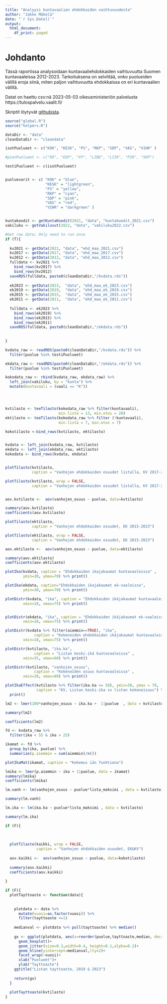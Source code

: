 ```yaml
---
title: "Analyysi kuntavaalien ehdokkaiden vaihtuvuudesta"
author: "Jakke Mäkelä"
date: "`r Sys.Date()`"
output:
  html_document:
    df_print: paged
---
```


# Johdanto

Tässä raportissa analysoidaan kuntavaaliehdokkaiden vaihtuvuutta Suomen kuntavaaleissa 2012-2023. Tarkoituksena on selvittää, onko puolueiden välillä eroja siinä, miten paljon vaihtuvuutta ehdokkaissa on eri kuntavaalien välillä. 

Datat on haettu csv:nä 2023-05-03 oikeusministeriön palvelusta
https://tulospalvelu.vaalit.fi/

Skriptit löytyvät [githubista](https://github.com/JakkeMakela/kuntavaali_ehdokkuudet).

```r
source("global.R")
source("helpers.R")

dataDir <- "data"
cleanDataDir <- "cleandata"

isotPuolueet <- c("KOK", "KESK", "PS", "RKP", "SDP", "VAS", "VIHR" )

#pienPuolueet <- c("KD", "EOP", "FP", "LIBE", "LIIK", "PIR", "SKP")

testiPuolueet <- c(isotPuolueet)


puoluevarit <- c( "KOK" = "blue",
                  "KESK" = "lightgreen",
                  "PS" = "yellow",
                  "RKP" = "cyan",
                  "SDP" = "pink",
                  "VAS" = "red",
                  "VIHR" = "darkgreen" )


kuntakoodit <- getKuntaKoodit(2021, "data", "kuntakoodit_2021.csv")
vakiluku <- getVakiluvut(2022, "data", "vakiluku2022.csv")

```


```r

#Get raw data; Only need to run once
if (T){
  
  kv2021 <- getData(2021, "data", "ehd_maa_2021.csv")
  kv2017 <- getData(2017, "data", "ehd_maa_2017.csv")
  kv2012 <- getData(2012, "data", "ehd_maa_2012.csv") 
  fulldata <- kv2021 %>%
    bind_rows(kv2017) %>%
    bind_rows(kv2012)
  saveRDS(fulldata, paste0(cleanDataDir,"/kvdata.rds"))
  
  ek2023 <- getData(2023,  "data", "ehd_maa_ek_2023.csv")
  ek2019 <- getData(2019,  "data", "ehd_maa_ek_2019.csv")
  ek2015 <- getData(2015,  "data", "ehd_maa_ek_2015.csv")
  ek2011 <- getData(2011,  "data", "ehd_maa_ek_2011.csv")
  
  fulldata <- ek2023 %>%
    bind_rows(ek2019) %>%
    bind_rows(ek2015) %>%
    bind_rows(ek2011) 
  saveRDS(fulldata, paste0(cleanDataDir,"/ekdata.rds"))
  
  
}

```



```r

kvdata_raw <- readRDS(paste0(cleanDataDir,"/kvdata.rds")) %>%
  filter(puolue %in% testiPuolueet) 

ekdata_raw <- readRDS(paste0(cleanDataDir,"/ekdata.rds")) %>%
  filter(puolue %in% testiPuolueet) 

kokodata_raw <- rbind(kvdata_raw, ekdata_raw) %>%
  left_join(vakiluku, by = "kunta") %>% 
  mutate(kuntavaali = (vaali == "K")) 




kvtilasto <- teeTilasto(kokodata_raw %>% filter(kuntavaali), 
                        min.lista = 13, min.otos = 20)
ektilasto <- teeTilasto(kokodata_raw %>% filter (!kuntavaali), 
                        min.lista = 7, min.otos = 7)

kokotilasto <-bind_rows(kvtilasto, ektilasto)


kvdata <- left_join(kvdata_raw, kvtilasto)
ekdata <- left_join(ekdata_raw, ektilasto)
kokodata <- bind_rows(kvdata, ekdata)



```

```r



plotTilasto(kvtilasto, 
            caption = "Vanhojen ehdokkaiden osuudet listalla, KV 2017-2021")

plotTilasto(kvtilasto, wrap = FALSE, 
            caption = "Vanhojen ehdokkaiden osuudet listalla, KV 2017-2021")


aov.kvtilasto <-  aov(vanhojen_osuus ~ puolue, data=kvtilasto)

summary(aov.kvtilasto)
coefficients(aov.kvtilasto)

```


```r

plotTilasto(ektilasto, 
            caption = "Vanhojen ehdokkaiden osuudet, EK 2015-2023")

plotTilasto(ektilasto, wrap = FALSE, 
            caption = "Vanhojen ehdokkaiden osuudet, EK 2015-2023")

aov.ektilasto <-  aov(vanhojen_osuus ~ puolue, data=ektilasto)

summary(aov.ektilasto)
coefficients(aov.ektilasto)

```


```r

plotIka(kvdata, caption = "Ehdokkaiden ikajakaumat kuntavaaleissa" ,
        ymin=30, ymax=70) %>% print()

plotIka(ekdata, caption="Ehdokkaiden ikajakaumat ek-vaaleissa",
        ymin=30, ymax=70) %>% print()

```


```r

plotDistr(kvdata, "ika", caption = "Ehdokkaiden ikäjakaumat kuntavaaleissa" ,
        xmin=18, xmax=75) %>% print()


plotDistr(ekdata, "ika", caption = "Ehdokkaiden ikäjakaumat ek-vaaleissa" ,
        xmin=18, xmax=75) %>% print()

```

```r

plotDistr(kvdata %>% filter(aiemmin==TRUE), "ika",
             caption = "Kokeneiden ehdokkaiden ikäjakaumat kuntavaaleissa" ,
        xmin=18, xmax=75) %>% print()

```


```r

plotDistr(kvtilasto, "ika.ka",
             caption = "Listan keski-ikä kuntavaaleissa" ,
        xmin=35, xmax=60) %>% print()

```



```r
plotDistr(kvtilasto, "vanhojen_osuus",
             caption = "Kokeneiden osuus kuntavaaleissa" ,
        xmin=20, xmax=80) %>% print()
```


```r



plotIkaEffect(kvtilasto %>% filter(ika.ka <= 58), ymin=30, ymax = 70,
              caption = "KV, Listan keski-ika vs listan kokeneisuus") %>% 
  print()


```




```r
lm2 <- lmer(100*vanhojen_osuus ~ ika.ka +  1|puolue  , data = kvtilasto %>% filter(ika.ka <= 58))

summary(lm2)

coefficients(lm2)

```




```r


fd <- kvdata_raw %>%
  filter(ika < 55 & ika > 25)

ikamat <- fd %>%
  group_by(ika, puolue) %>%
  summarize(p.aiemmin = sum(aiemmin)/n())

plotIkaMat(ikamat, caption = "Kokemus iän funktiona")

lmika <- lmer(p.aiemmin ~ ika + 1|puolue, data = ikamat)
summary(lmika)
coefficients(lmika)


```



```r
lm.vanh <- lm(vanhojen_osuus ~ puolue*lista_maksimi , data = kvtilasto)

summary(lm.vanh)

```




```r

lm.ika <- lm(ika.ka ~ puolue*lista_maksimi , data = kvtilasto) 

summary(lm.ika)

```




```r

if (F){
  
  
  
  plotTilasto(kaikki, wrap = FALSE, 
              caption = "Vanhojen ehdokkaiden osuudet, EK&KV")
  
  aov.kaikki <-  aov(vanhojen_osuus ~ puolue, data=kokotilasto)
  
  summary(aov.kaikki)
  coefficients(aov.kaikki)
  
}

```



```r

if (F){
  plotTayttoaste <- function(data){
    
    
    plotdata <- data %>%
      mutate(vuosi=as.factor(vuosi)) %>%
      filter(tayttoaste <=1)
    
    medianval <- plotdata %>% pull(tayttoaste) %>% median()
    
    gx <- ggplot(plotdata, aes(x=reorder(puolue,tayttoaste,median, decreasing=TRUE), y=tayttoaste, col=puolue))+
      geom_boxplot()+
      geom_jitter(size=0.3,width=0.4, height=0.1,alpha=0.2)+
      geom_hline(yintercept=medianval,lty=2)+
      facet_wrap(~vuosi)+
      xlab("Puolueet")+
      ylab("Tayttoaste")
    ggtitle("Listan tayttoaste, 2019 & 2023")
    
    return(gx)
  }
  
  plotTayttoaste(kvtilasto)
}

```

